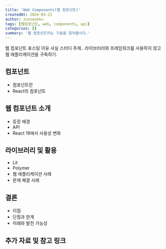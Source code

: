 ```yaml
---
title: 'Web Components(웹 컴포넌트)'
createdAt: 2024-03-21
author: Junseokku
tags: [웹컴포넌트, web, components, api]
categories: []
summary: '웹 컴포넌트라는 기술을 알아봅시다.'
---
```


웹 컴포넌트 포스팅 이유
사실 스터디 주제.. 라이브러리와 프레임워크를 사용하지 않고 웹 애플리케이션을 구축하기.

## 컴포넌트
- 컴포넌트란
- React의 컴포넌트

## 웹 컴포넌트 소개
- 등장 배경
- API
- React 19에서 사용성 변화

## 라이브러리 및 활용
- Lit
- Polymer
- 웹 애플리케이션 사례
- 문제 해결 사례

## 결론
- 이점
- 단점과 한계
- 미래와 발전 가능성

## 추가 자료 및 참고 링크